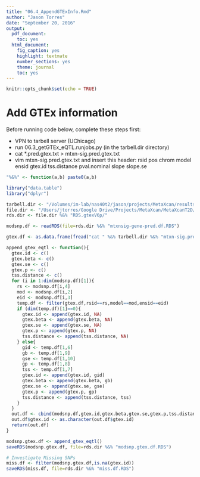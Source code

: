 ```yaml
---
title: "06.4_AppendGTExInfo.Rmd"
author: "Jason Torres"
date: "September 20, 2016"
output:
  pdf_document:
    toc: yes
  html_document:
    fig_caption: yes
    highlight: textmate
    number_sections: yes
    theme: journal
    toc: yes
---
```


```r
knitr::opts_chunk$set(echo = TRUE)
```

# Add GTEx information 

Before running code below, complete these steps first: 

* VPN to tarbell server (UChicago)
* run 06.3_getGTEx_eQTL.runjobs.py (in the tarbell.dir directory)
* cat *.pred.gtex.txt > mtxn-sig.pred.gtex.txt
* vim mtxn-sig.pred.gtex.txt and insert this header:
  rsid  pos chrom model ensid gtex.id tss.distance  pval.nominal  slope slope.se

```r

"%&%" <- function(a,b) paste0(a,b)

library("data.table")
library("dplyr")

tarbell.dir <- "/Volumes/im-lab/nas40t2/jason/projects/MetaXcan/results/predictors/gtexV6p/"
file.dir <- "/Users/jtorres/Google Drive/Projects/MetaXcan/MetaXcanT2D/"
rds.dir <- file.dir %&% "RDS.gtexV6p/"

```

```r

modsnp.df <- readRDS(file=rds.dir %&% "mtxnsig-gene-pred.df.RDS")

gtex.df <- as.data.frame(fread("cat " %&% tarbell.dir %&% "mtxn-sig.pred.gtex.txt.gz" %&% " | zmore"))

append_gtex_eqtl <- function(){
  gtex.id <- c()
  gtex.beta <- c()
  gtex.se <- c()
  gtex.p <- c() 
  tss.distance <- c() 
  for (i in 1:dim(modsnp.df)[1]){
    rs <- modsnp.df[i,4]
    mod <- modsnp.df[i,2]
    eid <- modsnp.df[i,3]
    temp.df <- filter(gtex.df,rsid==rs,model==mod,ensid==eid)
    if (dim(temp.df)[1]==0){
      gtex.id <- append(gtex.id, NA)
      gtex.beta <- append(gtex.beta, NA)
      gtex.se <- append(gtex.se, NA)
      gtex.p <- append(gtex.p, NA)      
      tss.distance <- append(tss.distance, NA) 
    } else{
      gid <- temp.df[1,6]
      gb <- temp.df[1,9]
      gse <- temp.df[1,10]
      gp <- temp.df[1,8]
      tss <- temp.df[1,7]
      gtex.id <- append(gtex.id, gid)
      gtex.beta <- append(gtex.beta, gb)
      gtex.se <- append(gtex.se, gse)
      gtex.p <- append(gtex.p, gp)
      tss.distance <- append(tss.distance, tss)
    }
  }
  out.df <- cbind(modsnp.df,gtex.id,gtex.beta,gtex.se,gtex.p,tss.distance)
  out.df$gtex.id <- as.character(out.df$gtex.id)
  return(out.df)
}

modsnp.gtex.df <- append_gtex_eqtl()
saveRDS(modsnp.gtex.df, file=rds.dir %&% "modsnp.gtex.df.RDS")

# Investigate Missing SNPs 
miss.df <- filter(modsnp.gtex.df,is.na(gtex.id))
saveRDS(miss.df, file=rds.dir %&% "miss.df.RDS")


```



